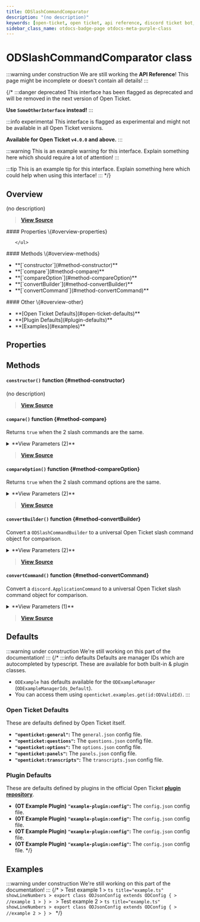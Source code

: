 ```yaml
---
title: ODSlashCommandComparator
description: "(no description)"
keywords: [open-ticket, open ticket, api reference, discord ticket bot, class]
sidebar_class_name: otdocs-badge-page otdocs-meta-purple-class
---
```

<head>
    <link rel="apple-touch-icon" href="/img/logo_vertical.png"/>
</head>

# ODSlashCommandComparator <M color="purple">class</M>

:::warning under construction
We are still working the **API Reference**! This page might be incomplete or doesn't contain all details!
:::

{/*
:::danger deprecated
This interface has been flagged as deprecated and will be removed in the next version of Open Ticket.

**Use `SomeOtherInterface` instead!**
:::

:::info experimental
This interface is flagged as experimental and might not be available in all Open Ticket versions.

**Available for Open Ticket `v4.0.0` and above.**
:::

:::warning
This is an example warning for this interface. Explain something here which should require a lot of attention!
:::

:::tip
This is an example tip for this interface. Explain something here which could help when using this interface!
:::
*/}

## Overview
(no description)

> [**View Source**](https://otgithub.dj-dj.be/tree/main/src/core/api/modules/client.ts#L526)

<FlexHorizontal>
<div style={{width:"30%"}} className="otdocs-flex-mobile-width">
    #### Properties \{#overview-properties}
    <ul>
        
    </ul>
</div>
<div style={{width:"30%"}} className="otdocs-flex-mobile-width">
    #### Methods \{#overview-methods}
    <ul>
        <li>**[`constructor`](#method-constructor)**</li>
        <li>**[`compare`](#method-compare)**</li>
        <li>**[`compareOption`](#method-compareOption)**</li>
        <li>**[`convertBuilder`](#method-convertBuilder)**</li>
        <li>**[`convertCommand`](#method-convertCommand)**</li>
    </ul>
</div>
<div style={{width:"30%"}} className="otdocs-flex-mobile-width">
    #### Other \{#overview-other}
    <ul>
        <li>**[Open Ticket Defaults](#open-ticket-defaults)**</li>
        <li>**[Plugin Defaults](#plugin-defaults)**</li>
        <li>**[Examples](#examples)**</li>
    </ul>
</div>
</FlexHorizontal>

## Properties




## Methods
<Divider></Divider>
#### `constructor()` <M color="orange">function</M> <ApiBlock><ApiUrl url="class:ODSlashCommandComparator" label="api.ODSlashCommandComparator"/></ApiBlock> \{#method-constructor}
(no description)



> [**View Source**](https://otgithub.dj-dj.be)

<Divider></Divider>
#### `compare()` <M color="orange">function</M> <ApiBlock><ApiUrl url="js:boolean" label="boolean"/></ApiBlock> \{#method-compare}
Returns `true` when the 2 slash commands are the same.

<details>
<summary>**View Parameters (2)**</summary>
- **`cmdA`:** <M color="gray">interface</M> <ApiBlock><ApiUrl url="interface:ODSlashCommandUniversalCommand" label="api.ODSlashCommandUniversalCommand"/></ApiBlock> - Parameter Description Lorem Ipsum.
- **`cmdB`:** <M color="gray">interface</M> <ApiBlock><ApiUrl url="interface:ODSlashCommandUniversalCommand" label="api.ODSlashCommandUniversalCommand"/></ApiBlock> - Parameter Description Lorem Ipsum.
</details>

> [**View Source**](https://otgithub.dj-dj.be/tree/main/src/core/api/modules/client.ts#L682)

<Divider></Divider>
#### `compareOption()` <M color="orange">function</M> <ApiBlock><ApiUrl url="js:boolean" label="boolean"/></ApiBlock> \{#method-compareOption}
Returns `true` when the 2 slash command options are the same.

<details>
<summary>**View Parameters (2)**</summary>
- **`optA`:** <M color="gray">interface</M> <ApiBlock><ApiUrl url="interface:ODSlashCommandUniversalOption" label="api.ODSlashCommandUniversalOption"/></ApiBlock> - Parameter Description Lorem Ipsum.
- **`optB`:** <M color="gray">interface</M> <ApiBlock><ApiUrl url="interface:ODSlashCommandUniversalOption" label="api.ODSlashCommandUniversalOption"/></ApiBlock> - Parameter Description Lorem Ipsum.
</details>

> [**View Source**](https://otgithub.dj-dj.be/tree/main/src/core/api/modules/client.ts#L622)

<Divider></Divider>
#### `convertBuilder()` <M color="orange">function</M> <ApiBlock><ApiUrl url="interface:ODSlashCommandUniversalCommand" label="api.ODSlashCommandUniversalCommand"/></ApiBlock> \{#method-convertBuilder}
Convert a `ODSlashCommandBuilder` to a universal Open Ticket slash command object for comparison.

<details>
<summary>**View Parameters (2)**</summary>
- **`builder`:** <M color="gray">interface</M> <ApiBlock><ApiUrl url="interface:ODSlashCommandBuilder" label="api.ODSlashCommandBuilder"/></ApiBlock> - Parameter Description Lorem Ipsum.
- **`guildId`:** <M color="brown">type</M> <ApiBlock><ApiUrl url="js:null" label="null"/>|<ApiUrl url="js:string" label="string"/></ApiBlock> - Parameter Description Lorem Ipsum.
</details>

> [**View Source**](https://otgithub.dj-dj.be/tree/main/src/core/api/modules/client.ts#L582)

<Divider></Divider>
#### `convertCommand()` <M color="orange">function</M> <ApiBlock><ApiUrl url="interface:ODSlashCommandUniversalCommand" label="api.ODSlashCommandUniversalCommand"/></ApiBlock> \{#method-convertCommand}
Convert a `discord.ApplicationCommand` to a universal Open Ticket slash command object for comparison.

<details>
<summary>**View Parameters (1)**</summary>
- **`cmd`:** <M color="brown">type</M> <ApiBlock><ApiUrl url="https://discord.js.org/docs/packages/discord.js/main/ApplicationCommand:Class" label="discord.ApplicationCommand"/></ApiBlock> - Parameter Description Lorem Ipsum.
</details>

> [**View Source**](https://otgithub.dj-dj.be/tree/main/src/core/api/modules/client.ts#L602)

<Divider></Divider>

## Defaults
:::warning under construction
We're still working on this part of the documentation!
:::
{/*
:::info defaults
Defaults are manager IDs which are autocompleted by typescript. These are available for both built-in & plugin classes.
- `ODExample` has defaults available for the `ODExampleManager` (`ODExampleManagerIds_Default`).
- You can access them using `openticket.examples.get(id:ODValidId)`.
:::

### Open Ticket Defaults
These are defaults defined by Open Ticket itself.
- **`"openticket:general"`:** The `general.json` config file.
- **`"openticket:questions"`:** The `questions.json` config file.
- **`"openticket:options"`:** The `options.json` config file.
- **`"openticket:panels"`:** The `panels.json` config file.
- **`"openticket:transcripts"`:** The `transcripts.json` config file.

### Plugin Defaults
These are defaults defined by plugins in the official Open Ticket [**plugin repository**](https://odplugins.dj-dj.be/tree/main/open-ticket).
- <C color="blue">**(OT Example Plugin)**</C> **`"example-plugin:config"`:** The `config.json` config file.
- <C color="blue">**(OT Example Plugin)**</C> **`"example-plugin:config"`:** The `config.json` config file.
- <C color="blue">**(OT Example Plugin)**</C> **`"example-plugin:config"`:** The `config.json` config file.
- <C color="blue">**(OT Example Plugin)**</C> **`"example-plugin:config"`:** The `config.json` config file.
*/}

## Examples
:::warning under construction
We're still working on this part of the documentation!
:::
{/*
<Tabs>
    <TabItem value="First Example">
    > Test example 1
    > ```ts title="example.ts" showLineNumbers
    > export class ODJsonConfig extends ODConfig {
    >     //example 1
    > }
    > ```
    </TabItem>
    <TabItem value="Second Example">
    > Test example 2
    > ```ts title="example.ts" showLineNumbers
    > export class ODJsonConfig extends ODConfig {
    >     //example 2
    > }
    > ```
    </TabItem>
</Tabs>
*/}
